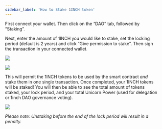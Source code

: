 ```yaml
---
sidebar_label: 'How to Stake 1INCH token'
---
```


First connect your wallet. Then click on the “DAO” tab, followed by “Staking”.
<!-- this is a comment -->
<!--![](./assets/DAODropdown.jpeg)-->

<DropDown/>

Next, enter the amount of 1INCH you would like to stake, set the locking period (default is 2 years) and click “Give permission to stake”. Then sign the transaction in your connected wallet.

![](./assets/GivePermissionButton.jpeg)

![](./assets/SignPermit.jpeg)

This will permit the 1INCH tokens to be used by the smart contract *and* stake them in one single transaction. Once completed, your 1INCH tokens will be staked! You will then be able to see the total amount of tokens staked, your lock period, and your total Unicorn Power (used for delegation or 1inch DAO governance voting).

![](./assets/StakingAndUnicornPower.png)

*Please note: Unstaking before the end of the lock period will result in a penalty.*
